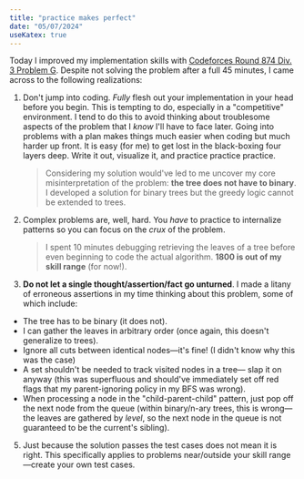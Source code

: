 ```yaml
---
title: "practice makes perfect"
date: "05/07/2024"
useKatex: true
---
```


Today I improved my implementation skills with [Codeforces Round 874 Div. 3 Problem G](https://codeforces.com/contest/1833/problem/G). Despite not solving the problem after a full 45 minutes, I came across to the following realizations:

1.  Don't jump into coding. _Fully_ flesh out your implementation in your head before you begin. This is tempting to do, especially in a "competitive" environment. I tend to do this to avoid thinking about troublesome aspects of the problem that I _know_ I'll have to face later. Going into problems with a plan makes things much easier when coding but much harder up front. It is easy (for me) to get lost in the black-boxing four layers deep. Write it out, visualize it, and practice practice practice.

    > Considering my solution would've led to me uncover my core misinterpretation of the problem: **the tree does not have to binary**. I developed a solution for binary trees but the greedy logic cannot be extended to trees.

2.  Complex problems are, well, hard. You _have_ to practice to internalize patterns so you can focus on the _crux_ of the problem.

    > I spent 10 minutes debugging retrieving the leaves of a tree before even beginning to code the actual algorithm. **1800 is out of my skill range** (for now!).

3.  **Do not let a single thought/assertion/fact go unturned**. I made a litany of erroneous assertions in my time thinking about this problem, some of which include:

- The tree has to be binary (it does not).
- I can gather the leaves in arbitrary order (once again, this doesn't generalize to trees).
- Ignore all cuts between identical nodes—it's fine! (I didn't know why this was the case)
- A set shouldn't be needed to track visited nodes in a tree— slap it on anyway (this was superfluous and should've immediately set off red flags that my parent-ignoring policy in my BFS was wrong).
- When processing a node in the "child-parent-child" pattern, just pop off the next node from the queue (within binary/n-ary trees, this is wrong—the leaves are gathered by _level_, so the next node in the queue is not guaranteed to be the current's sibling).

5.  Just because the solution passes the test cases does not mean it is right. This specifically applies to problems near/outside your skill range—create your own test cases.
